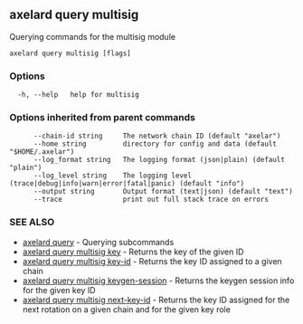 ## axelard query multisig

Querying commands for the multisig module

```
axelard query multisig [flags]
```

### Options

```
  -h, --help   help for multisig
```

### Options inherited from parent commands

```
      --chain-id string     The network chain ID (default "axelar")
      --home string         directory for config and data (default "$HOME/.axelar")
      --log_format string   The logging format (json|plain) (default "plain")
      --log_level string    The logging level (trace|debug|info|warn|error|fatal|panic) (default "info")
      --output string       Output format (text|json) (default "text")
      --trace               print out full stack trace on errors
```

### SEE ALSO

- [axelard query](/cli-docs/v0_31_3/axelard_query) - Querying subcommands
- [axelard query multisig key](/cli-docs/v0_31_3/axelard_query_multisig_key) - Returns the key of the given ID
- [axelard query multisig key-id](/cli-docs/v0_31_3/axelard_query_multisig_key-id) - Returns the key ID assigned to a given chain
- [axelard query multisig keygen-session](/cli-docs/v0_31_3/axelard_query_multisig_keygen-session) - Returns the keygen session info for the given key ID
- [axelard query multisig next-key-id](/cli-docs/v0_31_3/axelard_query_multisig_next-key-id) - Returns the key ID assigned for the next rotation on a given chain and for the given key role
